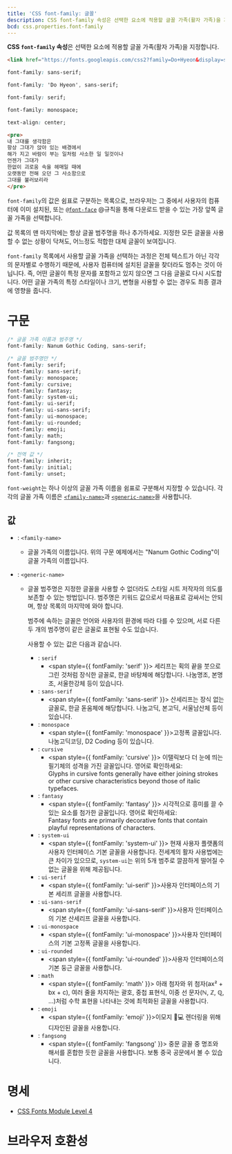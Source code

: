```yaml
---
title: 'CSS font-family: 글꼴'
description: CSS font-family 속성은 선택한 요소에 적용할 글꼴 가족(활자 가족)을 지정합니다.
bcd: css.properties.font-family
---
```


**CSS `font-family` 속성**은 선택한 요소에 적용할 글꼴 가족(활자 가족)을 지정합니다.

<CSSDemo selector="pre{$}">

```html sub
<link href="https://fonts.googleapis.com/css2?family=Do+Hyeon&display=swap" rel="stylesheet" />
```

```css
font-family: sans-serif;
```

```css
font-family: 'Do Hyeon', sans-serif;
```

```css
font-family: serif;
```

```css
font-family: monospace;
```

```css sub
text-align: center;
```

```html
<pre>
내 그대를 생각함은
항상 그대가 앉아 있는 배경에서
해가 지고 바람이 부는 일처럼 사소한 일 일것이나
언젠가 그대가
한없이 괴로움 속을 헤매일 때에
오랫동안 전해 오던 그 사소함으로
그대를 불러보리라
</pre>
```

</CSSDemo>

`font-family`의 값은 쉼표로 구분하는 목록으로, 브라우저는 그 중에서 사용자의 컴퓨터에 이미 설치된, 또는 [`@font-face`](./@font-face) @규칙을 통해 다운로드 받을 수 있는 가장 앞쪽 글꼴 가족을 선택합니다.

값 목록의 맨 마지막에는 항상 글꼴 범주명을 하나 추가하세요. 지정한 모든 글꼴을 사용할 수 없는 상황이 닥쳐도, 어느정도 적합한 대체 글꼴이 보여집니다.

`font-family` 목록에서 사용할 글꼴 가족을 선택하는 과정은 전체 텍스트가 아닌 각각의 문자별로 수행하기 때문에, 사용자 컴퓨터에 설치된 글꼴을 찾더라도 멈추는 것이 아닙니다. 즉, 어떤 글꼴이 특정 문자를 포함하고 있지 않으면 그 다음 글꼴로 다시 시도합니다. 어떤 글꼴 가족의 특정 스타일이나 크기, 변형을 사용할 수 없는 경우도 최종 결과에 영향을 줍니다.

# 구문

```css
/* 글꼴 가족 이름과 범주명 */
font-family: Nanum Gothic Coding, sans-serif;

/* 글꼴 범주명만 */
font-family: serif;
font-family: sans-serif;
font-family: monospace;
font-family: cursive;
font-family: fantasy;
font-family: system-ui;
font-family: ui-serif;
font-family: ui-sans-serif;
font-family: ui-monospace;
font-family: ui-rounded;
font-family: emoji;
font-family: math;
font-family: fangsong;

/* 전역 값 */
font-family: inherit;
font-family: initial;
font-family: unset;
```

`font-weight`는 하나 이상의 글꼴 가족 이름을 쉼표로 구분해서 지정할 수 있습니다. 각각의 글꼴 가족 이름은 [`<family-name>`](#term-family-name)과 [`<generic-name>`](#term-generic-name)을 사용합니다.

## 값

- : `<family-name>`
  - 글꼴 가족의 이름입니다. 위의 구문 예제에서는 "Nanum Gothic Coding"이 글꼴 가족의 이름입니다.
- : `<generic-name>`

  - 글꼴 범주명은 지정한 글꼴을 사용할 수 없더라도 스타일 시트 저작자의 의도를 보존할 수 있는 방법입니다. 범주명은 키워드 값으로서 따옴표로 감싸서는 안되며, 항상 목록의 마지막에 와야 합니다.

    범주에 속하는 글꼴은 언어와 사용자의 환경에 따라 다를 수 있으며, 서로 다른 두 개의 범주명이 같은 글꼴로 표현될 수도 있습니다.

    사용할 수 있는 값은 다음과 같습니다.

    - : `serif`
      - <span style={{ fontFamily: 'serif' }}>
          세리프는 획의 끝을 붓으로 그린 것처럼 장식한 글꼴로, 한글 바탕체에 해당합니다. 나눔명조, 본명조, 서울한강체
          등이 있습니다.
        </span>
    - : `sans-serif`
      - <span style={{ fontFamily: 'sans-serif' }}>
          산세리프는 장식 없는 글꼴로, 한글 돋움체에 해당합니다. 나눔고딕, 본고딕, 서울남산체 등이 있습니다.
        </span>
    - : `monospace`
      - <span style={{ fontFamily: 'monospace' }}>고정폭 글꼴입니다. 나눔고딕코딩, D2 Coding 등이 있습니다.</span>
    - : `cursive`
      - <span style={{ fontFamily: 'cursive' }}>
          이탤릭보다 더 눈에 띄는 필기체의 성격을 가진 글꼴입니다. 영어로 확인하세요:
          <br />
          Glyphs in cursive fonts generally have either joining strokes or other cursive characteristics beyond those of
          italic typefaces.
        </span>
    - : `fantasy`
      - <span style={{ fontFamily: 'fantasy' }}>
          시각적으로 흥미를 끌 수 있는 요소를 첨가한 글꼴입니다. 영어로 확인하세요:
          <br />
          Fantasy fonts are primarily decorative fonts that contain playful representations of characters.
        </span>
    - : `system-ui`
      - <span style={{ fontFamily: 'system-ui' }}>
          현재 사용자 플랫폼의 사용자 인터페이스 기본 글꼴을 사용합니다. 전세계의 활자 사용법에는 큰 차이가 있으므로,
          `system-ui`는 위의 5개 범주로 깔끔하게 떨어질 수 없는 글꼴을 위해 제공됩니다.
        </span>
    - : `ui-serif`
      - <span style={{ fontFamily: 'ui-serif' }}>사용자 인터페이스의 기본 세리프 글꼴을 사용합니다.</span>
    - : `ui-sans-serif`
      - <span style={{ fontFamily: 'ui-sans-serif' }}>사용자 인터페이스의 기본 산세리프 글꼴을 사용합니다.</span>
    - : `ui-monospace`
      - <span style={{ fontFamily: 'ui-monospace' }}>사용자 인터페이스의 기본 고정폭 글꼴을 사용합니다.</span>
    - : `ui-rounded`
      - <span style={{ fontFamily: 'ui-rounded' }}>사용자 인터페이스의 기본 둥근 글꼴을 사용합니다.</span>
    - : `math`
      - <span style={{ fontFamily: 'math' }}>
          아래 첨자와 위 첨자(ax² + bx + c), 여러 줄을 차지하는 괄호, 중첩 표현식, 이중 선 문자(ℕ, ℤ, ℚ, ...)처럼 수학
          표현을 나타내는 것에 최적화된 글꼴을 사용합니다.
        </span>
    - : `emoji`
      - <span style={{ fontFamily: 'emoji' }}>이모지 📕💻 렌더링을 위해 디자인된 글꼴을 사용합니다.</span>
    - : `fangsong`
      - <span style={{ fontFamily: 'fangsong' }}>
          중문 글꼴 중 명조와 해서를 혼합한 듯한 글꼴을 사용합니다. 보통 중국 공문에서 볼 수 있습니다.
        </span>

# 명세

- [CSS Fonts Module Level 4](https://drafts.csswg.org/css-fonts/#font-family-prop)

# 브라우저 호환성

<BrowserCompat data={props.bcd} />
